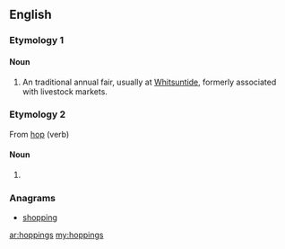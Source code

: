 ==English==

===Etymology 1===
{{etystub}}

====Noun====
{{en-plural noun}}

# {{context|British|lang=en}} An traditional annual fair, usually at [[Whitsuntide]], formerly associated with livestock markets.

===Etymology 2===
From [[hop]] (verb)

====Noun====
{{head|en|plural}}
# {{plural of|hopping|lang=en|nocat=1}}

===Anagrams===
* [[shopping#English|shopping]]

[[ar:hoppings]]
[[my:hoppings]]